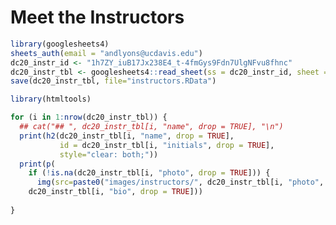 # Meet the Instructors

```r
library(googlesheets4)
sheets_auth(email = "andlyons@ucdavis.edu")
dc20_instr_id <- "1h7ZY_iuB17Jx238E4_t-4fmGys9Fdn7UlgNFvu8fhnc"
dc20_instr_tbl <- googlesheets4::read_sheet(ss = dc20_instr_id, sheet = "Instructors", range = NULL)
save(dc20_instr_tbl, file="instructors.RData")
```

```r
library(htmltools)

for (i in 1:nrow(dc20_instr_tbl)) {
  ## cat("## ", dc20_instr_tbl[i, "name", drop = TRUE], "\n")
  print(h2(dc20_instr_tbl[i, "name", drop = TRUE], 
           id = dc20_instr_tbl[i, "initials", drop = TRUE], 
           style="clear: both;"))
  print(p(
    if (!is.na(dc20_instr_tbl[i, "photo", drop = TRUE])) {
      img(src=paste0("images/instructors/", dc20_instr_tbl[i, "photo", drop = TRUE]), style="width:220px; height: 220px; float:right; padding:10px;", .noWS = NULL)},
    dc20_instr_tbl[i, "bio", drop = TRUE]))
  
}
```

